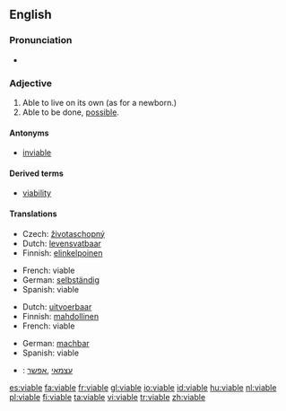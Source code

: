 ==English==

===Pronunciation===
* {{rhymes|aɪəbəl}}

===Adjective===
{{en-adj}}

# Able to live on its own (as for a newborn.)
# Able to be done, [[possible]].

====Antonyms====
* [[inviable]]

====Derived terms====
* [[viability]]

====Translations====
{{trans-top|able to live on its own}}
* Czech: [[životaschopný]] {{m}}
* Dutch: [[levensvatbaar]]
* Finnish: [[elinkelpoinen]]
{{trans-mid}}
* French: viable
* German: [[selbständig]]
* Spanish: viable
{{trans-bottom}}

{{trans-top|possible}}
* Dutch: [[uitvoerbaar]]
* Finnish: [[mahdollinen]]
* French: viable
{{trans-mid}}
* German: [[machbar]]
* Spanish: viable
{{trans-bottom}}

{{checktrans-top}}
* {{ttbc|Hebrew}}: [[עצמאי]] ,[[אפשר]]
{{trans-bottom}}

[[es:viable]]
[[fa:viable]]
[[fr:viable]]
[[gl:viable]]
[[io:viable]]
[[id:viable]]
[[hu:viable]]
[[nl:viable]]
[[pl:viable]]
[[fi:viable]]
[[ta:viable]]
[[vi:viable]]
[[tr:viable]]
[[zh:viable]]